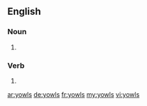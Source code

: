 ==English==

===Noun===
{{head|en|plural}}

# {{plural of|yowl|lang=en}}

===Verb===
{{head|en}}

# {{en-third-person singular of|yowl}}

[[ar:yowls]]
[[de:yowls]]
[[fr:yowls]]
[[my:yowls]]
[[vi:yowls]]